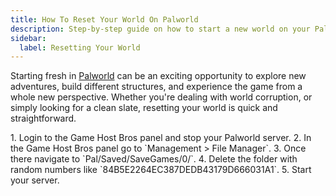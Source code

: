 ```yaml
---
title: How To Reset Your World On Palworld
description: Step-by-step guide on how to start a new world on your Palworld dedicated server.
sidebar:
  label: Resetting Your World
---
```


Starting fresh in [Palworld](https://www.gamehostbros.com/palworld-server-hosting/) can be an exciting opportunity to explore new adventures, build different structures, and experience the game from a whole new perspective. Whether you're dealing with world corruption, or simply looking for a clean slate, resetting your world is quick and straightforward.

<Steps>
1. Login to the Game Host Bros panel and stop your Palworld server.
2. In the Game Host Bros panel go to `Management > File Manager`.
3. Once there navigate to `Pal/Saved/SaveGames/0/`.
4. Delete the folder with random numbers like `84B5E2264EC387DEDB43179D666031A1`.
5. Start your server.
</Steps>